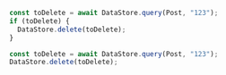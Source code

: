<BlockSwitcher>
<Block name="TypeScript">

```ts
const toDelete = await DataStore.query(Post, "123");
if (toDelete) {
  DataStore.delete(toDelete);
}
```

</Block>
<Block name="JavaScript">

```js
const toDelete = await DataStore.query(Post, "123");
DataStore.delete(toDelete);
```

</Block>
</BlockSwitcher>